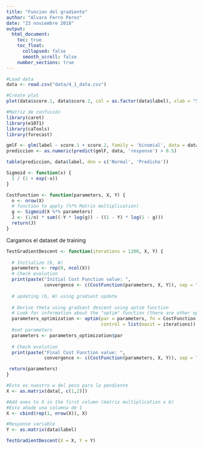 ```yaml
---
title: "Funcion del gradiente"
author: "Alvaro Ferro Perez"
date: "23 noviembre 2018"
output:
  html_document:
    toc: true
    toc_float:
      collapsed: false
      smooth_scroll: false
    number_sections: true
---
```


```r
#Load data
data <- read.csv("data/4_1_data.csv")

#Create plot
plot(data$score.1, data$score.2, col = as.factor(data$label), xlab = "Score-1", ylab = "Score-2")

#Matriz de confusión
library(caret)
library(e1071)
library(caTools)
library(forecast)

gmlF <- glm(label ~ score.1 + score.2, family = 'binomial', data = data)
prediccion <- as.numeric(predict(gmlF, data, 'response') > 0.5)

table(prediccion, data$label, dnn = c('Normal', 'Predicho'))
```


```r
Sigmoid <- function(x) { 
  1 / (1 + exp(-x))
}

CostFunction <- function(parameters, X, Y) {
  n <- nrow(X)
  # function to apply (%*% Matrix multiplication)
  g <- Sigmoid(X %*% parameters)
  J <- (1/n) * sum((-Y * log(g)) - ((1 - Y) * log(1 - g)))
  return(J)
}

```

Cargamos el dataset de training

```r

TestGradientDescent <- function(iterations = 1200, X, Y) {
  
  # Initialize (b, W)
  parameters <- rep(0, ncol(X))
  # Check evolution
  print(paste("Initial Cost Function value: ", 
              convergence <- c(CostFunction(parameters, X, Y)), sep = ""))
  
  # updating (b, W) using gradient update
  
  # Derive theta using gradient descent using optim function
  # Look for information about the "optim" function (there are other options)
  parameters_optimization <- optim(par = parameters, fn = CostFunction, X = X, Y = Y, 
                                   control = list(maxit = iterations))
  #set parameters
  parameters <- parameters_optimization$par
  
  # Check evolution
  print(paste("Final Cost Function value: ", 
              convergence <- c(CostFunction(parameters, X, Y)), sep = ""))

 return(parameters) 
}
```

```r
#Este es nuestro w del peso para la pendiente
X <- as.matrix(data[, c(1,2)])

#Add ones to X in the first column (matrix multiplication x b)
#Esto añade una columna de 1
X <- cbind(rep(1, nrow(X)), X)

#Response variable
Y <- as.matrix(data$label)

TestGradientDescent(X = X, Y = Y)
```







